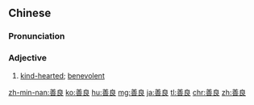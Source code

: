 ==Chinese==
{{zh-forms}}

===Pronunciation===
{{zh-pron
|m=shànliáng
|c=sin6 loeng4
|h=pfs=san-liòng
|mn=xm,qz,tw:siān-liông/zz:siān-liâng
|cat=a
}}

===Adjective===
{{zh-adj}}

# [[kind-hearted]]; [[benevolent]]

{{zh-cat|Advanced}}

[[zh-min-nan:善良]]
[[ko:善良]]
[[hu:善良]]
[[mg:善良]]
[[ja:善良]]
[[tl:善良]]
[[chr:善良]]
[[zh:善良]]